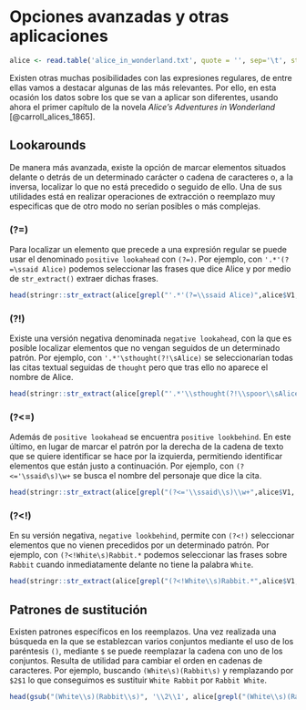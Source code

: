 # Opciones avanzadas y otras aplicaciones

```r
alice <- read.table('alice_in_wonderland.txt', quote = '', sep='\t', stringsAsFactors = FALSE, encoding = 'UTF-8')
```

Existen otras muchas posibilidades con las expresiones regulares, de entre ellas vamos a destacar algunas de las más relevantes. Por ello, en esta ocasión los datos sobre los que se van a aplicar son diferentes, usando ahora el primer capítulo de la novela *Alice's Adventures in Wonderland* [@carroll_alices_1865].

## Lookarounds

De manera más avanzada, existe la opción de marcar elementos situados delante o detrás de un determinado carácter o cadena de caracteres o, a la inversa, localizar lo que no está precedido o seguido de ello. Una de sus utilidades está en realizar operaciones de extracción o reemplazo muy especificas que de otro modo no serían posibles o más complejas.

### (?=)

Para localizar un elemento que precede a una expresión regular se puede usar el denominado `positive lookahead` con `(?=)`. Por ejemplo, con `'.*'(?=\ssaid Alice)` podemos seleccionar las frases que dice Alice y por medio de `str_extract()` extraer dichas frases.

```r
head(stringr::str_extract(alice[grepl("'.*'(?=\\ssaid Alice)",alice$V1, perl=TRUE),],stringr::regex("'.*'(?=\\ssaid Alice)")))
```

### (?!)

Existe una versión negativa denominada `negative lookahead`, con la que es posible localizar elementos que no vengan seguidos de un determinado patrón. Por ejemplo, con `'.*'\sthought(?!\sAlice)` se seleccionarían todas las citas textual seguidas de `thought` pero que tras ello no aparece el nombre de Alice.

```r
head(stringr::str_extract(alice[grepl("'.*'\\sthought(?!\\spoor\\sAlice)",alice$V1, perl=TRUE),],stringr::regex("'.*'\\sthought(?!\\spoor\\sAlice)")))
```

### (?<=)

Además de `positive lookahead` se encuentra `positive lookbehind`. En este último, en lugar de marcar el patrón por la derecha de la cadena de texto que se quiere identificar se hace por la izquierda, permitiendo identificar elementos que están justo a continuación. Por ejemplo, con `(?<='\ssaid\s)\w+` se busca el nombre del personaje que dice la cita.

```r
head(stringr::str_extract(alice[grepl("(?<='\\ssaid\\s)\\w+",alice$V1, perl=TRUE),],stringr::regex("(?<='\\ssaid\\s)\\w+")))
```

### (?<!)

En su versión negativa, `negative lookbehind`, permite con `(?<!)` seleccionar elementos que no vienen precedidos por un determinado patrón. Por ejemplo, con `(?<!White\s)Rabbit.*` podemos seleccionar las frases sobre `Rabbit` cuando inmediatamente delante no tiene la palabra `White`.

```r
head(stringr::str_extract(alice[grepl("(?<!White\\s)Rabbit.*",alice$V1, perl=TRUE),],stringr::regex("(?<!White\\s)Rabbit.*")))
```

## Patrones de sustitución

Existen patrones específicos en los reemplazos. Una vez realizada una búsqueda en la que se establezcan varios conjuntos mediante el uso de los paréntesis `()`, mediante `$` se puede reemplazar la cadena con uno de los conjuntos. Resulta de utilidad para cambiar el orden en cadenas de caracteres. Por ejemplo, buscando `(White\s)(Rabbit\s)` y remplazando por `$2$1` lo que conseguimos es sustituir `White Rabbit` por `Rabbit White`.

```r
head(gsub("(White\\s)(Rabbit\\s)", '\\2\\1', alice[grepl("(White\\s)(Rabbit\\s)",alice$V1, perl=TRUE),], perl = TRUE))
```


